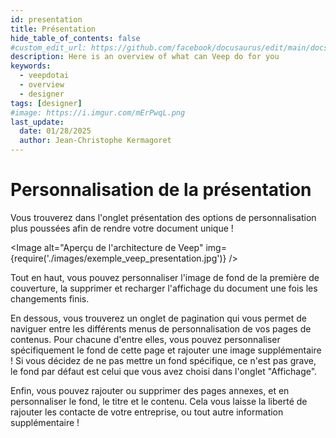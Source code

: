 ```yaml
---
id: presentation
title: Présentation
hide_table_of_contents: false
#custom_edit_url: https://github.com/facebook/docusaurus/edit/main/docs/api-doc-markdown.md
description: Here is an overview of what can Veep do for you
keywords:
  - veepdotai
  - overview
  - designer
tags: [designer]
#image: https://i.imgur.com/mErPwqL.png
last_update:
  date: 01/28/2025
  author: Jean-Christophe Kermagoret
---
```


# Personnalisation de la présentation

Vous trouverez dans l'onglet présentation des options de personnalisation plus poussées afin de rendre votre document unique !

<div class="zoom" style={{width: "640px"}}>


<Image alt="Aperçu de l'architecture de Veep" img={require('./images/exemple_veep_presentation.jpg')} />

</div>

Tout en haut, vous pouvez personnaliser l'image de fond de la première de couverture, la supprimer et recharger l'affichage du document une fois les changements finis.

En dessous, vous trouverez un onglet de pagination qui vous permet de naviguer entre les différents menus de personnalisation de vos pages de contenus. Pour chacune d'entre elles, vous pouvez personnaliser spécifiquement le fond de cette page et rajouter une image supplémentaire !
Si vous décidez de ne pas mettre un fond spécifique, ce n'est pas grave, le fond par défaut est celui que vous avez choisi dans l'onglet "Affichage".

Enfin, vous pouvez rajouter ou supprimer des pages annexes, et en personnaliser le fond, le titre et le contenu. Cela vous laisse la liberté de rajouter les contacte de votre entreprise, ou tout autre information supplémentaire !